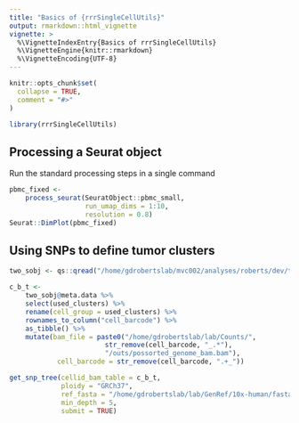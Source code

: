 ```yaml
---
title: "Basics of {rrrSingleCellUtils}"
output: rmarkdown::html_vignette
vignette: >
  %\VignetteIndexEntry{Basics of rrrSingleCellUtils}
  %\VignetteEngine{knitr::rmarkdown}
  %\VignetteEncoding{UTF-8}
---
```


```r
knitr::opts_chunk$set(
  collapse = TRUE,
  comment = "#>"
)
```

```r
library(rrrSingleCellUtils)
```

## Processing a Seurat object
Run the standard processing steps in a single command
```r
pbmc_fixed <-
    process_seurat(SeuratObject::pbmc_small,
                   run_umap_dims = 1:10,
                   resolution = 0.8)
Seurat::DimPlot(pbmc_fixed)
```

## Using SNPs to define tumor clusters
```r
two_sobj <- qs::qread("/home/gdrobertslab/mvc002/analyses/roberts/dev/testSnps/output/patient_met_1/two_sobj.qs")

c_b_t <-
    two_sobj@meta.data %>%
    select(used_clusters) %>%
    rename(cell_group = used_clusters) %>%
    rownames_to_column("cell_barcode") %>%
    as_tibble() %>%
    mutate(bam_file = paste0("/home/gdrobertslab/lab/Counts/",
                        str_remove(cell_barcode, "_.*"),
                        "/outs/possorted_genome_bam.bam"),
            cell_barcode = str_remove(cell_barcode, ".+_"))

get_snp_tree(cellid_bam_table = c_b_t,
             ploidy = "GRCh37",
             ref_fasta = "/home/gdrobertslab/lab/GenRef/10x-human/fasta/genome.fa",
             min_depth = 5,
             submit = TRUE)

```